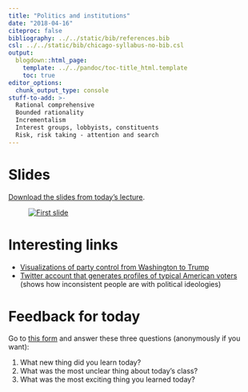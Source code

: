 ```yaml
---
title: "Politics and institutions"
date: "2018-04-16"
citeproc: false
bibliography: ../../static/bib/references.bib
csl: ../../static/bib/chicago-syllabus-no-bib.csl
output:
  blogdown::html_page:
    template: ../../pandoc/toc-title_html.template
    toc: true
editor_options: 
  chunk_output_type: console
stuff-to-add: >-
  Rational comprehensive
  Bounded rationality
  Incrementalism
  Interest groups, lobbyists, constituents
  Risk, risk taking - attention and search
---
```


# Slides

[Download the slides from today's lecture](/slides/MPA-612_2018-04-16.pdf).

<figure>
[![First slide](/images/slides/slides_2018-04-16.png)](/slides/MPA-612_2018-04-16.pdf)
</figure>


# Interesting links

- [Visualizations of party control from Washington to Trump](https://historyshots.com/collections/political-financial)
- [Twitter account that generates profiles of typical American voters](https://twitter.com/American__Voter/) (shows how inconsistent people are with political ideologies)


# Feedback for today

Go to [this form](https://goo.gl/forms/55ggByhQd3U8eW6e2) and answer these three questions (anonymously if you want):

1. What new thing did you learn today?
2. What was the most unclear thing about today's class?
3. What was the most exciting thing you learned today?
